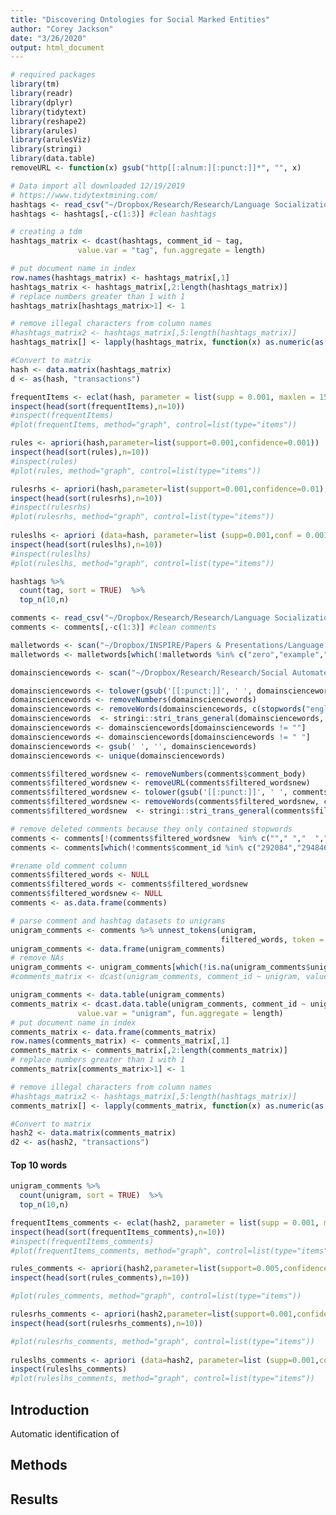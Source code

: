 ```yaml
---
title: "Discovering Ontologies for Social Marked Entities"
author: "Corey Jackson"
date: "3/26/2020"
output: html_document
---
```


```r
# required packages
library(tm)
library(readr)
library(dplyr)
library(tidytext)
library(reshape2)
library(arules)
library(arulesViz)
library(stringi)
library(data.table)
removeURL <- function(x) gsub("http[[:alnum:][:punct:]]*", "", x)
```

```r
# Data import all downloaded 12/19/2019 
# https://www.tidytextmining.com/
hashtags <- read_csv("~/Dropbox/Research/Research/Language Socialization/Data/gravity_spy_hashtags_2019.csv")
hashtags <- hashtags[,-c(1:3)] #clean hashtags 

# creating a tdm 
hashtags_matrix <- dcast(hashtags, comment_id ~ tag,
               value.var = "tag", fun.aggregate = length)

# put document name in index
row.names(hashtags_matrix) <- hashtags_matrix[,1]
hashtags_matrix <- hashtags_matrix[,2:length(hashtags_matrix)]
# replace numbers greater than 1 with 1
hashtags_matrix[hashtags_matrix>1] <- 1 

# remove illegal characters from column names
#hashtags_matrix2 <- hashtags_matrix[,5:length(hashtags_matrix)]
hashtags_matrix[] <- lapply(hashtags_matrix, function(x) as.numeric(as.character(x)))

#Convert to matrix
hash <- data.matrix(hashtags_matrix)
d <- as(hash, "transactions")
```

```r
frequentItems <- eclat(hash, parameter = list(supp = 0.001, maxlen = 15)) # calculates support for frequent items
inspect(head(sort(frequentItems),n=10))
#inspect(frequentItems)
#plot(frequentItems, method="graph", control=list(type="items"))

rules <- apriori(hash,parameter=list(support=0.001,confidence=0.001))
inspect(head(sort(rules),n=10))
#inspect(rules)
#plot(rules, method="graph", control=list(type="items"))

rulesrhs <- apriori(hash,parameter=list(support=0.001,confidence=0.01), appearance = list(default="lhs",rhs=c("blip")))
inspect(head(sort(rulesrhs),n=10))
#inspect(rulesrhs)
#plot(rulesrhs, method="graph", control=list(type="items"))
   
ruleslhs <- apriori (data=hash, parameter=list (supp=0.001,conf = 0.001,minlen=2), appearance = list(default="rhs",lhs="blip"), control = list (verbose=F)) 
inspect(head(sort(ruleslhs),n=10))
#inspect(ruleslhs)
#plot(ruleslhs, method="graph", control=list(type="items"))
```

```r
hashtags %>%
  count(tag, sort = TRUE)  %>%
  top_n(10,n)
```

```r
comments <- read_csv("~/Dropbox/Research/Research/Language Socialization/Data/gravity-spy-comments.csv")
comments <- comments[,-c(1:3)] #clean comments 

malletwords <- scan("~/Dropbox/INSPIRE/Papers & Presentations/Language Evolution (ICIS)/Data Analysis/mallet.txt", character(), quote = "")
malletwords <- malletwords[which(!malletwords %in% c("zero","example","novel","help","none","above","q","different","new"))]

domainsciencewords <- scan("~/Dropbox/Research/Research/Social Automated Ontologies/domainscience.txt", character(), quote = "")

domainsciencewords <- tolower(gsub('[[:punct:]]', ' ', domainsciencewords))
domainsciencewords <- removeNumbers(domainsciencewords)
domainsciencewords <- removeWords(domainsciencewords, c(stopwords("english"),malletwords))
domainsciencewords  <- stringi::stri_trans_general(domainsciencewords, "latin-ascii")
domainsciencewords <- domainsciencewords[domainsciencewords != ""]
domainsciencewords <- domainsciencewords[domainsciencewords != " "]
domainsciencewords <- gsub(' ', '', domainsciencewords)
domainsciencewords <- unique(domainsciencewords)

comments$filtered_wordsnew <- removeNumbers(comments$comment_body)
comments$filtered_wordsnew <- removeURL(comments$filtered_wordsnew)
comments$filtered_wordsnew <- tolower(gsub('[[:punct:]]', ' ', comments$filtered_wordsnew))
comments$filtered_wordsnew <- removeWords(comments$filtered_wordsnew, c(stopwords("english"),malletwords))
comments$filtered_wordsnew  <- stringi::stri_trans_general(comments$filtered_wordsnew, "latin-ascii")

# remove deleted comments because they only contained stopwords
comments <- comments[!(comments$filtered_wordsnew  %in% c(""," ","  ","   ","    ","     ","      ")), ] 
comments <- comments[which(!comments$comment_id %in% c("292084","294846","392683")),]

#rename old comment column
comments$filtered_words <- NULL
comments$filtered_words <- comments$filtered_wordsnew
comments$filtered_wordsnew <- NULL
comments <- as.data.frame(comments)

# parse comment and hashtag datasets to unigrams
unigram_comments <- comments %>% unnest_tokens(unigram, 
                                               filtered_words, token = "ngrams", n = 1)
unigram_comments <- data.frame(unigram_comments)
# remove NAs
unigram_comments <- unigram_comments[which(!is.na(unigram_comments$unigram)),]
#comments_matrix <- dcast(unigram_comments, comment_id ~ unigram, value.var = "unigram", fun.aggregate = length) less efficient than using data.table

unigram_comments <- data.table(unigram_comments)
comments_matrix <- dcast.data.table(unigram_comments, comment_id ~ unigram,
               value.var = "unigram", fun.aggregate = length)
# put document name in index
comments_matrix <- data.frame(comments_matrix)
row.names(comments_matrix) <- comments_matrix[,1]
comments_matrix <- comments_matrix[,2:length(comments_matrix)]
# replace numbers greater than 1 with 1
comments_matrix[comments_matrix>1] <- 1 

# remove illegal characters from column names
#hashtags_matrix2 <- hashtags_matrix[,5:length(hashtags_matrix)]
comments_matrix[] <- lapply(comments_matrix, function(x) as.numeric(as.character(x)))

#Convert to matrix
hash2 <- data.matrix(comments_matrix)
d2 <- as(hash2, "transactions")
```

#### Top 10 words
```r
unigram_comments %>%
  count(unigram, sort = TRUE)  %>%
  top_n(10,n)
```


```r
frequentItems_comments <- eclat(hash2, parameter = list(supp = 0.001, maxlen = 15)) # calculates support for frequent items
inspect(head(sort(frequentItems_comments),n=10))
#inspect(frequentItems_comments)
#plot(frequentItems_comments, method="graph", control=list(type="items"))

rules_comments <- apriori(hash2,parameter=list(support=0.005,confidence=0.02))
inspect(head(sort(rules_comments),n=10))

#plot(rules_comments, method="graph", control=list(type="items"))

rulesrhs_comments <- apriori(hash2,parameter=list(support=0.001,confidence=0.01), appearance = list(default="lhs",rhs=c("blip")))
inspect(head(sort(rulesrhs_comments),n=10))

#plot(rulesrhs_comments, method="graph", control=list(type="items"))
   
ruleslhs_comments <- apriori (data=hash2, parameter=list (supp=0.001,conf = 0.01,minlen=2), appearance = list(default="rhs",lhs="loss"), control = list (verbose=F)) 
inspect(ruleslhs_comments)
#plot(ruleslhs_comments, method="graph", control=list(type="items"))
```

## Introduction 
Automatic identification of 

## Methods

## Results
